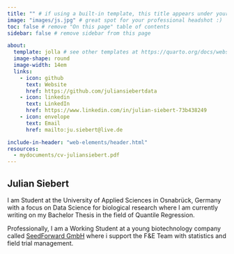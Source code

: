 ```yaml
---
title: "" # if using a built-in template, this title appears under your photo
image: "images/js.jpg" # great spot for your professional headshot :) 
toc: false # remove "On this page" table of contents
sidebar: false # remove sidebar from this page

about: 
  template: jolla # see other templates at https://quarto.org/docs/websites/website-about.html#templates
  image-shape: round
  image-width: 14em
  links:
    - icon: github
      text: Website
      href: https://github.com/juliansiebertdata
    - icon: linkedin 
      text: LinkedIn
      href: https://www.linkedin.com/in/julian-siebert-73b438249
    - icon: envelope
      text: Email
      href: mailto:ju.siebert@live.de

include-in-header: "web-elements/header.html"
resources: 
  - mydocuments/cv-juliansiebert.pdf
---
```


## Julian Siebert

I am Student at the University of Applied Sciences in Osnabrück, Germany with a focus on Data Science for biological research where I am currently writing on my Bachelor Thesis in the field of Quantile Regression.

Professionally, I am a Working Student at a young biotechnology company called [SeedForward GmbH](https://www.seedforward.de) where i support the F&E Team with statistics and field trial management.<br>


